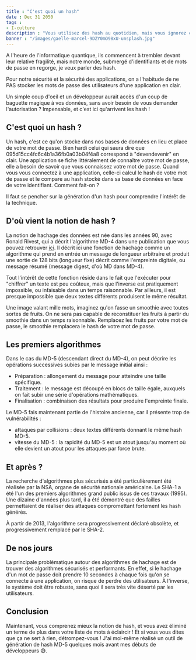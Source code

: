 ```yaml
---
title : "C'est quoi un hash"
date : Dec 31 2050
tags :
- I-culture
description : "Vous utilisez des hash au quotidien, mais vous ignorez ce que c'est ? Découvrons-le ensemble !"
banner : "/images/gaelle-marcel-9DZY0mO98xU-unsplash.jpg"
---
```


A l'heure de l'informatique quantique, ils commencent à trembler devant leur relative fragilité, mais notre monde, submergé d'identifiants et de mots de passe en regorge, je veux parler des hash.

Pour notre sécurité et la sécurité des applications, on a l'habitude de ne PAS stocker les mots de passe des utilisateurs d'une application en clair.

Un simple coup d'oeil et un développeur aurait accès d'un coup de baguette magique à vos données, sans avoir besoin de vous demander l'autorisation ? Impensable, et c'est ici qu'arrivent les hash !

## C'est quoi un hash ?

Un hash, c'est ce qu'on stocke dans nos bases de données en lieu et place de votre mot de passe. Bien hardi celui qui saura dire que 095d15cc4fc6c4b1a36fb0a03b04f4a8 correspond à "devendevenir" en clair. Une application se fiche littéralement de connaître votre mot de passe, elle a besoin de savoir que vous connaissez votre mot de passe. Quand vous vous connectez à une application, celle-ci calcul le hash de votre mot de passe et le compare au hash stocké dans sa base de données en face de votre identifiant. Comment fait-on ?

Il faut se pencher sur la génération d'un hash pour comprendre l'intérêt de la technique.

## D'où vient la notion de hash ?

La notion de hachage des données est née dans les années 90, avec Ronald Rivest, qui a décrit l'algorithme MD-4 dans une publication que vous pouvez retrouver [ici](https://link.springer.com/chapter/10.1007/3-540-38424-3_22). Il décrit ici une fonction de hachage comme un algorithme qui prend en entrée un message de longueur arbitraire et produit une sortie de 128 bits (longueur fixe) décrit comme l'empreinte digitale, ou message résumé (message digest, d'où MD dans MD-4).

Tout l'intérêt de cette fonction réside dans le fait que l'exécuter pour "chiffrer" un texte est peu coûteux, mais que l'inverse est pratiquement impossible, ou infaisable dans un temps raisonnable. Par ailleurs, il est presque impossible que deux textes différents produisent le même résultat.

Une image valant mille mots, imaginez qu'on fasse un smoothie avec toutes sortes de fruits. On ne sera pas capable de reconstituer les fruits à partir du smoothie dans un temps raisonnable. Remplacez les fruits par votre mot de passe, le smoothie remplacera le hash de votre mot de passe.

## Les premiers algorithmes

Dans le cas du MD-5 (descendant direct du MD-4), on peut décrire les opérations successives subies par le message initial ainsi :

- Préparation : allongement du message pour atteindre une taille spécifique.
- Traitement : le message est découpé en blocs de taille égale, auxquels on fait subir une série d'opérations mathématiques.
- Finalisation : combinaison des résultats pour produire l'empreinte finale.

Le MD-5 fais maintenant partie de l'histoire ancienne, car il présente trop de vulnérabilités :

- attaques par collisions : deux textes différents donnant le même hash MD-5.
- vitesse du MD-5 : la rapidité du MD-5 est un atout jusqu'au moment où elle devient un atout pour les attaques par force brute.

## Et après ?

La recherche d'algorithmes plus sécurisés a été particulièrement été réalisée par la NSA, organe de sécurité nationale américaine. Le SHA-1 a été l'un des premiers algorithmes grand public issus de ces travaux (1995). Une dizaine d'années plus tard, il a été démontré que des failles permettaient de réaliser des attaques compromettant fortement les hash générés.

À partir de 2013, l'algorithme sera progressivement déclaré obsolète, et progressivement remplacé par le SHA-2.

## De nos jours

La principale problématique autour des algorithmes de hachage est de trouver des algorithmes sécurisés et performants. En effet, si le hachage d'un mot de passe doit prendre 10 secondes à chaque fois qu'on se connecte à une application, on risque de perdre des utilisateurs. À l'inverse, le système doit être robuste, sans quoi il sera très vite déserté par les utilisateurs.

## Conclusion

Maintenant, vous comprenez mieux la notion de hash, et vous avez éliminé un terme de plus dans votre liste de mots à éclaircir ! Et si vous vous dites que ça ne sert à rien, détrompez-vous ! J'ai moi-même réalisé un outil de génération de hash MD-5 quelques mois avant mes débuts de développeurs 😅.